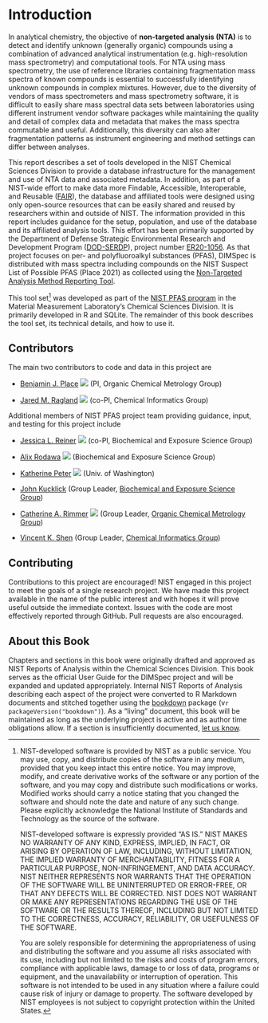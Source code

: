 # Introduction {#intro-start .unnumbered}

In analytical chemistry, the objective of **non-targeted analysis (NTA)** is to detect and identify unknown (generally organic) compounds using a combination of advanced analytical instrumentation (e.g. high-resolution mass spectrometry) and computational tools. For NTA using mass spectrometry, the use of reference libraries containing fragmentation mass spectra of known compounds is essential to successfully identifying unknown compounds in complex mixtures. However, due to the diversity of vendors of mass spectrometers and mass spectrometry software, it is difficult to easily share mass spectral data sets between laboratories using different instrument vendor software packages while maintaining the quality and detail of complex data and metadata that makes the mass spectra commutable and useful. Additionally, this diversity can also alter fragmentation patterns as instrument engineering and method settings can differ between analyses.

This report describes a set of tools developed in the NIST Chemical Sciences Division to provide a database infrastructure for the management and use of NTA data and associated metadata. In addition, as part of a NIST-wide effort to make data more Findable, Accessible, Interoperable, and Reusable ([FAIR](https://www.go-fair.org/){target="_blank"}), the database and affiliated tools were designed using only open-source resources that can be easily shared and reused by researchers within and outside of NIST. The information provided in this report includes guidance for the setup, population, and use of the database and its affiliated analysis tools. This effort has been primarily supported by the Department of Defense Strategic Environmental Research and Development Program ([DOD-SERDP](https://serdp-estcp.org/){target="_blank"}), project number [ER20-1056](https://www.serdp-estcp.org/projects/details/a0bb4198-02cd-44b9-9e73-9ef916e7f7e0/er20-1056-project-overview){target="_blank"}. As that project focuses on per- and polyfluoroalkyl substances (PFAS), DIMSpec is distributed with mass spectra including compounds on the NIST Suspect List of Possible PFAS (Place 2021) as collected using the [Non-Targeted Analysis Method Reporting Tool](https://github.com/usnistgov/NISTPFAS/tree/main/methodreportingtool){target="_blank"}.

This tool set[^1] was developed as part of the [NIST PFAS program](https://www.nist.gov/programs-projects/measurement-science-and-polyfluoroalkyl-substances-pfas){target="_blank"} in the Material Measurement Laboratory's Chemical Sciences Division. It is primarily developed in R and SQLite. The remainder of this book describes the tool set, its technical details, and how to use it.

[^1]: NIST-developed software is provided by NIST as a public service. You may use, copy, and distribute copies of the software in any medium, provided that you keep intact this entire notice. You may improve, modify, and create derivative works of the software or any portion of the software, and you may copy and distribute such modifications or works. Modified works should carry a notice stating that you changed the software and should note the date and nature of any such change. Please explicitly acknowledge the National Institute of Standards and Technology as the source of the software. 

    NIST-developed software is expressly provided "AS IS." NIST MAKES NO WARRANTY OF ANY KIND, EXPRESS, IMPLIED, IN FACT, OR ARISING BY OPERATION OF LAW, INCLUDING, WITHOUT LIMITATION, THE IMPLIED WARRANTY OF MERCHANTABILITY, FITNESS FOR A PARTICULAR PURPOSE, NON-INFRINGEMENT, AND DATA ACCURACY. NIST NEITHER REPRESENTS NOR WARRANTS THAT THE OPERATION OF THE SOFTWARE WILL BE UNINTERRUPTED OR ERROR-FREE, OR THAT ANY DEFECTS WILL BE CORRECTED. NIST DOES NOT WARRANT OR MAKE ANY REPRESENTATIONS REGARDING THE USE OF THE SOFTWARE OR THE RESULTS THEREOF, INCLUDING BUT NOT LIMITED TO THE CORRECTNESS, ACCURACY, RELIABILITY, OR USEFULNESS OF THE SOFTWARE.

    You are solely responsible for determining the appropriateness of using and distributing the software and you assume all risks associated with its use, including but not limited to the risks and costs of program errors, compliance with applicable laws, damage to or loss of data, programs or equipment, and the unavailability or interruption of operation. This software is not intended to be used in any situation where a failure could cause risk of injury or damage to property. The software developed by NIST employees is not subject to copyright protection within the United States.

## Contributors {#intro-contributors .unnumbered}

The main two contributors to code and data in this project are

-   [Benjamin J. Place](https://www.nist.gov/people/benjamin-place){target="_blank"} [![](assets/ORCIDiD_iconvector.svg)](https://orcid.org/0000-0003-0953-5215){target="_blank"} (PI, Organic Chemical Metrology Group)

-   [Jared M. Ragland](https://www.nist.gov/people/jared-ragland){target="_blank"} [![](assets/ORCIDiD_iconvector.svg)](https://orcid.org/0000-0002-8055-2432){target="_blank"} (co-PI, Chemical Informatics Group)

Additional members of NIST PFAS project team providing guidance, input, and testing for this project include

-   [Jessica L. Reiner](https://www.nist.gov/people/jessica-l-reiner){target="_blank"} [![](assets/ORCIDiD_iconvector.svg)](https://orcid.org/0000-0002-1419-6062){target="_blank"} (co-PI, Biochemical and Exposure Science Group)

-   [Alix Rodawa](https://www.nist.gov/people/alix-rodowa){target="_blank"} [![](assets/ORCIDiD_iconvector.svg)](https://orcid.org/0000-0002-2650-0981){target="_blank"} (Biochemical and Exposure Science Group)

-   [Katherine Peter](https://www.researchgate.net/profile/Katherine-Peter){target="_blank"} [![](assets/ORCIDiD_iconvector.svg)](https://orcid.org/0000-0001-7379-265X){target="_blank"} (Univ. of Washington)

-   [John Kucklick](https://www.nist.gov/people/john-kucklick){target="_blank"} (Group Leader, [Biochemical and Exposure Science Group](https://www.nist.gov/mml/csd/biochemical-and-exposure-science-group){target="_blank"})

-   [Catherine A. Rimmer](https://www.nist.gov/people/catherine-rimmer){target="_blank"} [![](assets/ORCIDiD_iconvector.svg)](https://orcid.org/0000-0001-6734-6629){target="_blank"} (Group Leader, [Organic Chemical Metrology Group](https://www.nist.gov/mml/csd/organic-chemical-metrology){target="_blank"})

-   [Vincent K. Shen](https://www.nist.gov/people/vincent-k-shen){target="_blank"} (Group Leader, [Chemical Informatics Group](https://www.nist.gov/mml/csd/chemical-informatics-group){target="_blank"})

## Contributing {#intro-contributing .unnumbered}

Contributions to this project are encouraged! NIST engaged in this project to meet the goals of a single research project. We have made this project available in the name of the public interest and with hopes it will prove useful outside the immediate context. Issues with the code are most effectively reported through GitHub. Pull requests are also encouraged.

## About this Book {#intro-about .unnumbered}

Chapters and sections in this book were originally drafted and approved as NIST Reports of Analysis within the Chemical Sciences Division. This book serves as the official User Guide for the DIMSpec project and will be expanded and updated appropriately. Internal NIST Reports of Analysis describing each aspect of the project were converted to R Markdown documents and stitched together using the [bookdown](https://bookdown.org/yihui/bookdown/){target="_blank"} package (v`r packageVersion("bookdown")`). As a "living" document, this book will be maintained as long as the underlying project is active and as author time obligations allow. If a section is insufficiently documented, [let us know](mailto:pfas@nist.gov).
